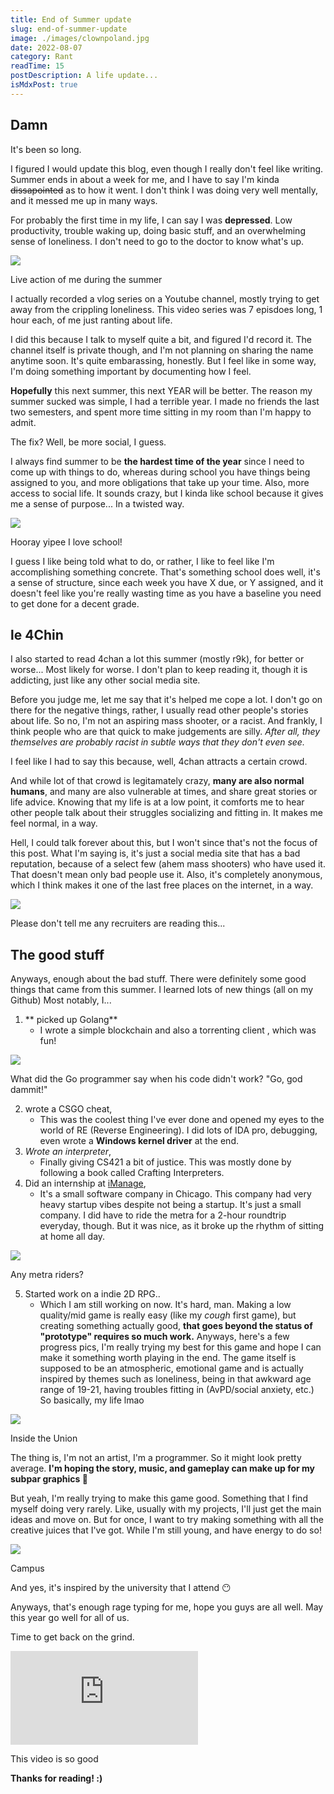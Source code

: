 ```yaml
---
title: End of Summer update
slug: end-of-summer-update
image: ./images/clownpoland.jpg
date: 2022-08-07
category: Rant
readTime: 15
postDescription: A life update...
isMdxPost: true
---
```


<section className="mdx-page">

<div className="post-content">

# Damn

It's been so long.

I figured I would <span className="lo">update</span> this blog, even though I really don't feel like writing.
Summer ends in about a week for me, and I have to say I'm kinda ~~dissapointed~~ 
as to how it went. I don't think I was doing very well mentally, and it messed me up in many ways.
 
For probably the first time in my life, I can say I was **depressed**. <span className="black">Low productivity,
trouble waking up, doing basic stuff, and an overwhelming sense of loneliness.</span> I don't need 
to go to the doctor to know what's up.

<div className="ci">
  <img src="https://cdn.discordapp.com/attachments/932499403653136477/1002847107402715177/image0.jpg" />
  <p>Live action of me during the summer</p>
</div>

I actually recorded a <span className="lr">vlog series on a Youtube channel</span>, mostly 
trying to get away from the crippling loneliness. <span className="ly">This video series was 7 episdoes long, 1 hour each, of me just ranting about life.</span>

I did this because I talk to myself quite a bit, and figured I'd 
record it. <span className="lb">The channel itself is private though</span>, and I'm not planning on sharing the name anytime soon.
It's quite embarassing, honestly. But I feel like in some way, <span className="lg">I'm doing something important</span> by 
documenting how I feel.

**Hopefully** this next summer, this next YEAR will be better. The reason my summer sucked was simple, I had a terrible year.
I made no friends the last two semesters, and <span className="lv">spent more time sitting in my room than I'm happy to admit.</span>

The fix? Well, be more social, I guess. 

I always find summer to be **the hardest time of the year** since I need to come up with things to do, whereas
during school you have things being assigned to you, and more obligations that 
take up your time. Also, more access to social life. It sounds crazy, but I kinda like school <span className="lg2">because it gives me a sense of purpose</span>... In a twisted way.

<div className="ci">
  <img src="https://www.incimages.com/uploaded_files/image/1920x1080/getty_513881682_2000124120009280226_343051.jpg" />
  <p>Hooray yipee I love school!</p>
</div>

I guess I like being told what to do, or rather, I like to 
feel like I'm accomplishing something concrete. <span className="lr">That's something school 
does well</span>, it's a sense of structure, since each week you have X due, or Y assigned, and 
it doesn't feel like you're really wasting time as you have a baseline you need to get done 
for a decent grade.

# le 4Chin

I also started to read <span className="lg">4chan</span> a lot this summer (mostly r9k), for better or worse... Most likely for worse. I don't plan to 
keep reading it, though it is addicting, just like any other social media site.

Before you judge me, let me say that <span className="lb2">it's helped me cope a lot.</span> I don't go on there for the 
negative things, rather, I usually read other people's stories about life. So no, I'm not an aspiring mass shooter, or a racist.
And frankly, I think people who are that quick to make judgements are silly. *After all, they themselves are probably racist in subtle ways that they don't even see.*

I feel like I had to say this because, well, 4chan attracts a certain crowd. 

And while lot of that crowd is legitamately crazy, **many are also normal humans**, and many are also vulnerable at times, and share great stories or life advice.
Knowing that my life is at a low point, it comforts me 
to hear other people talk about their struggles socializing and fitting in. It makes me feel normal, in a way.


Hell, I could talk forever about this, but I won't since that's not the focus of this post.
What I'm saying is, <span className="lg">it's just a social media site that has a bad reputation, because of a select few (ahem mass shooters) who have used it. 
That doesn't mean only bad people use it.</span> Also, <span className="lr">it's completely anonymous</span>, which I think makes it one of the last 
free places on the internet, in a way.

<div className="ci">
  <img src="https://www.oif.ala.org/oif/wp-content/uploads/2020/09/4chan_Logo.png" />
  <p>Please don't tell me any recruiters are reading this...</p>
</div>

# The good stuff

Anyways, enough about the bad stuff. There were definitely some <span className="lb2">good things</span> that came from this summer. I learned lots of new things (all on my Github)
Most notably, I...

1. ** picked up Golang** 
    - I wrote a simple <span className="lr">blockchain</span> and also a <span className="black">torrenting client</span> , which was fun!

<div className="ci">
  <img src="https://www.freecodecamp.org/news/content/images/2021/10/golang.png" />
  <p>What did the Go programmer say when his code didn't work? "Go, god dammit!"</p>
</div>

2. <span className="lv">wrote a CSGO cheat</span>, 
    - This was the coolest thing I've ever done and opened my eyes to the world of RE (Reverse Engineering). I did lots of IDA pro, debugging, even wrote a <b>Windows kernel driver</b> at the end.
3. *Wrote an interpreter*, 
    - Finally giving CS421 a bit of justice. This was mostly done by following a book called Crafting Interpreters.
4. <span className="lb">Did an internship at <a href="https://imanage.com/">iManage</a>,</span> 
    - It's a small software company in Chicago. This company had very heavy startup vibes despite not being a startup. <span className="lo">It's just a small company.</span> I did have to ride the metra for a 2-hour roundtrip everyday, though. But it was nice, as it broke up the rhythm of sitting at home all day.

<div className="ci">
  <img src="https://cst.brightspotcdn.com/dims4/default/b09f288/2147483647/strip/false/crop/3000x2000+0+0/resize/1486x991!/quality/90/?url=https%3A%2F%2Fcdn.vox-cdn.com%2Fthumbor%2FiwLjE8kT-6F-gw6VzgfUdxhIrX8%3D%2F0x0%3A3000x2000%2F3000x2000%2Ffilters%3Afocal%281500x1000%3A1501x1001%29%2Fcdn.vox-cdn.com%2Fuploads%2Fchorus_asset%2Ffile%2F19933724%2FMetra.jpg" />
  <p>Any metra riders?</p>
</div>

5. Started work on a indie 2D RPG..
    - Which I am still working on now. It's hard, man. Making a <span className="ly">low quality/mid game</span> is really easy (like my *cough* first game), 
    but creating something actually good, **that goes beyond the status of "prototype" requires so much work.**
    Anyways, here's a few progress pics, I'm really trying my best for this game and hope I can make it 
    something worth playing in the end. 
    <span className="lr">The game itself is supposed to be an atmospheric, emotional game</span> and is actually inspired by themes such as loneliness, being in that awkward age range of 19-21,
    having troubles fitting in (AvPD/social anxiety, etc.) So basically, my life lmao

    
<div className="ci">
  <img src="https://i.imgur.com/cy2IWYw.jpg" />
  <p>Inside the Union</p>
</div>

The thing is, I'm not an artist, I'm a programmer. So it might look pretty average. **I'm hoping the story, music, and 
gameplay can make up for my subpar graphics 🤣**

But yeah, I'm really trying to make this game good. Something that I find myself doing very rarely.
Like, usually with my projects, I'll just get the main ideas and move on. But for once, <span className="black">I want to try making something with all the creative juices that I've got. While I'm still young, and have energy to do so!</span>

<div className="ci">
  <img src="https://i.imgur.com/uXk6HO2.jpg" />
  <p>Campus</p>
</div>

And yes, it's inspired by the university that I attend 😶

Anyways, <span className="lg">that's enough rage typing for me</span>, hope you guys are all well. May this year 
go well for all of us.

Time to get back on the grind.

<div className="ci">
  <iframe
    src="https://www.youtube.com/embed/_o7qjN3KF8U"
    title="YouTube video player"
    frameborder="0"
    allow="accelerometer; autoplay; clipboard-write; encrypted-media; gyroscope; picture-in-picture"
    allowfullscreen
  ></iframe>
  <p>This video is so good</p>
</div>

**Thanks for reading! :)**

</div>

</section>